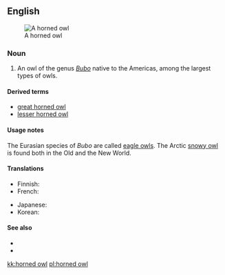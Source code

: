 ==English==
[[Image:Bubo virginianusDO1908P01CA.JPG|thumb|A horned owl]]

===Noun===
{{en-noun|head=[[horned]] [[owl]]}}

# An owl of the genus ''[[Bubo]]'' native to the Americas, among the largest types of owls.

====Derived terms====
* [[great horned owl]]
* [[lesser horned owl]]

====Usage notes====
The Eurasian species of ''Bubo'' are called [[eagle owl|eagle owls]]. The Arctic [[snowy owl]] is found both in the Old and the New World.

====Translations====
{{trans-top|New World member of the genus ''Bubo''}}
* Finnish: {{t+|fi|huuhkaja}}
* French: {{t+|fr|hibou|m}}
{{trans-mid}}
* Japanese: {{t|ja|ミミズク|tr=mimizuku|sc=Jpan}}
* Korean: {{t+|ko|부엉이|sc=Kore}}
{{trans-bottom}}

====See also====
* {{pedialite}}
* {{specieslite|Bubo}}

[[kk:horned owl]]
[[pl:horned owl]]